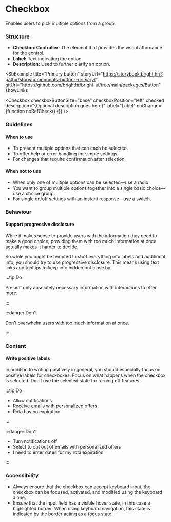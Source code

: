 
# Checkbox

<Tabs defaultValue="design">
  <TabItem value="design" label="Design" default>

Enables users to pick multiple options from a group.

### Structure

- **Checkbox Controller:** The element that provides the visual affordance for the control.
- **Label:** Text indicating the option.
- **Description:** Used to further clarify an option.

<SbExample
  title="Primary button"
  storyUrl="https://storybook.bright.hr/?path=/story/components-button--primary/"
  gitUrl="https://github.com/brighthr/bright-ui/tree/main/packages/Button"
  showLinks
>
  <Checkbox
    checkboxButtonSize="base"
    checkboxPosition="left"
    checked
    description="{Optional description goes here}"
    label="Label"
    onChange={function noRefCheck() {}}
  />
</SbExample>

### Guidelines

#### When to use

- To present multiple options that can each be selected.
- To offer help or error handling for simple settings.
- For changes that require confirmation after selection.

#### When not to use

- When only one of multiple options can be selected—use a radio.
- You want to group multiple options together into a single basic choice—use a choice group.
- For single on/off settings with an instant response—use a switch.

### Behaviour

#### Support progressive disclosure

While it makes sense to provide users with the information they need to make a good choice, providing them with too much information at once actually makes it harder to decide.

So while you might be tempted to stuff everything into labels and additional info, you should try to use progressive disclosure. This means using text links and tooltips to keep info hidden but close by.

:::tip Do

Present only absolutely necessary information with interactions to offer more.

:::

:::danger Don't

Don’t overwhelm users with too much information at once.

:::

### Content

#### Write positive labels

In addition to writing positively in general, you should especially focus on positive labels for checkboxes. Focus on what happens when the checkbox is selected. Don’t use the selected state for turning off features.

:::tip Do

- Allow notifications
- Receive emails with personalized offers
- Rota has no expiration

:::

:::danger Don't

- Turn notifications off
- Select to opt out of emails with personalized offers
- I need to enter dates for my rota expiration

:::

### Accessibility

- Always ensure that the checkbox can accept keyboard input, the checkbox can be focused, activated, and modified using the keyboard alone.
- Ensure that the input field has a visible hover state, in this case a highlighted border. When using keyboard navigation, this state is indicated by the border acting as a focus state.

</TabItem>
  <TabItem value="react" label="React">

<CheckboxReadme />

  </TabItem>

</Tabs>
